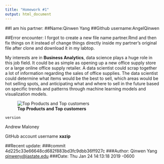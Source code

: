 ```yaml
---
title: "Homework #1"
output: html_document
---
```


##I am his partner:
##Name:Qinwen Yang
##Github username:AngelQinwen

##Error encounter: I forgot to create a new file name partner.Rmd and then fix things on it instead of change things directly inside my partner's original file after clone and download it in my labtop.




My interests are in **Business Analytics**, data science plays a huge role in this job field.  It could be as simple as opening up a new office supply store or a large online office supply retailer.  A data scientist could scrap together a lot of information regarding the sales of office supplies.  The data scientist could determine what items would be the best to sell, which areas would be hot selling spots, and anticipating what and where to sell in the future based on specific trends and patterns through machine learning models and visualization models. 

![**Top Products and Top customers**](https://s3-ap-south-1.amazonaws.com/av-blog-media/wp-content/uploads/2017/08/23131640/01.png)

```r
version
```


Andrew Maloney

GitHub account username **xazip** 



##Recent update:
###commit 4d225c33e66648cd682f883bd3fc9dbb36ff927c
###Author: Qinwen Yang <qinweny@iastate.edu>
###Date:   Thu Jan 24 14:13:18 2019 -0600

